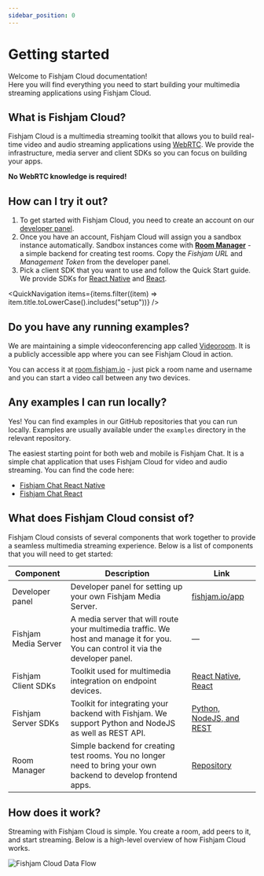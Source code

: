 ```yaml
---
sidebar_position: 0
---
```



# Getting started

Welcome to Fishjam Cloud documentation!  
Here you will find everything you need to start building your multimedia streaming applications using Fishjam Cloud.

## What is Fishjam Cloud?

Fishjam Cloud is a multimedia streaming toolkit that allows you to build real-time video and audio streaming applications using [WebRTC](https://developer.mozilla.org/en-US/docs/Web/API/WebRTC_API).
We provide the infrastructure, media server and client SDKs so you can focus on building your apps.

**No WebRTC knowledge is required!**

## How can I try it out?

1. To get started with Fishjam Cloud, you need to create an account on our [developer panel](https://fishjam.io/app).
2. Once you have an account, Fishjam Cloud will assign you a sandbox instance automatically. Sandbox instances come with [**Room Manager**](/room-manager.md) - a simple backend for creating test rooms. Copy the _Fishjam URL_ and _Management Token_ from the developer panel.
3. Pick a client SDK that you want to use and follow the Quick Start guide. We provide SDKs for [React Native](/react-native/quick-setup.md) and [React](/react/installation.mdx).

<QuickNavigation
  items={items.filter((item) => item.title.toLowerCase().includes("setup"))}
/>

## Do you have any running examples?

We are maintaining a simple videoconferencing app called [Videoroom](https://room.fishjam.io/).
It is a publicly accessible app where you can see Fishjam Cloud in action.

You can access it at [room.fishjam.io](https://room.fishjam.io/) - just pick a room name and username and you can start a video call between any two devices.

## Any examples I can run locally?

Yes! You can find examples in our GitHub repositories that you can run locally. Examples are usually available under the `examples` directory in the relevant repository.

The easiest starting point for both web and mobile is Fishjam Chat. It is a simple chat application that uses Fishjam Cloud for video and audio streaming. You can find the code here:

- [Fishjam Chat React Native](https://github.com/fishjam-cloud/mobile-client-sdk/tree/main/examples/fishjam-chat)
- [Fishjam Chat React](https://github.com/fishjam-cloud/js-server-sdk/tree/main/examples/room-manager)

## What does Fishjam Cloud consist of?

Fishjam Cloud consists of several components that work together to provide a seamless multimedia streaming experience.
Below is a list of components that you will need to get started:

| Component            | Description                                                                                                                        | Link                                                                                         |
| -------------------- | ---------------------------------------------------------------------------------------------------------------------------------- | -------------------------------------------------------------------------------------------- |
| Developer panel      | Developer panel for setting up your own Fishjam Media Server.                                                                      | [fishjam.io/app](https://fishjam.io/app)                                                     |
| Fishjam Media Server | A media server that will route your multimedia traffic. We host and manage it for you. You can control it via the developer panel. | —                                                                                            |
| Fishjam Client SDKs  | Toolkit used for multimedia integration on endpoint devices.                                                                       | [React Native](/react-native/quick-setup.md), [React](/react/installation.mdx)               |
| Fishjam Server SDKs  | Toolkit for integrating your backend with Fishjam. We support Python and NodeJS as well as REST API.                               | [Python, NodeJS, and REST](/production/server.mdx)                                           |
| Room Manager         | Simple backend for creating test rooms. You no longer need to bring your own backend to develop frontend apps.                     | [Repository](https://github.com/fishjam-cloud/js-server-sdk/tree/main/examples/room-manager) |

## How does it work?

Streaming with Fishjam Cloud is simple. You create a room, add peers to it, and start streaming. Below is a high-level overview of how Fishjam Cloud works.

![Fishjam Cloud Data Flow](@site/static/img/architecture.svg)
